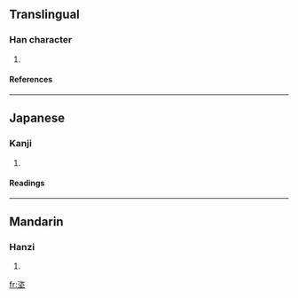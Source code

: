 ==Translingual==
===Han character===
{{Han char|rn=32|rad=土|as=06|sn=9|four=|canj=戈人土 (IOG)}}
# {{defn|Han}}
====References====
{{Han ref|kx=0227.360|dkj=05037|dj=0463.230|hdz=10441.120|uh=5790|ud=22416}}
----
==Japanese==
===Kanji===
{{ja-kanji|grade=|rs=土06}}
# {{defn|Japanese}} 
====Readings====
{{ja-readings|on=[[し]] (shi), [[じ]] (ji), [[しょう]] (shō), [[じき]] (jiki)|kun=[[にくむ]] (nikumu)}}
----
==Mandarin==
===Hanzi===
{{cmn-hanzi|pin=[[cí]] ([[ci2]])|wg=tz'u<sup>2</sup>}}
# {{defn|Mandarin}}

[[fr:垐]]
